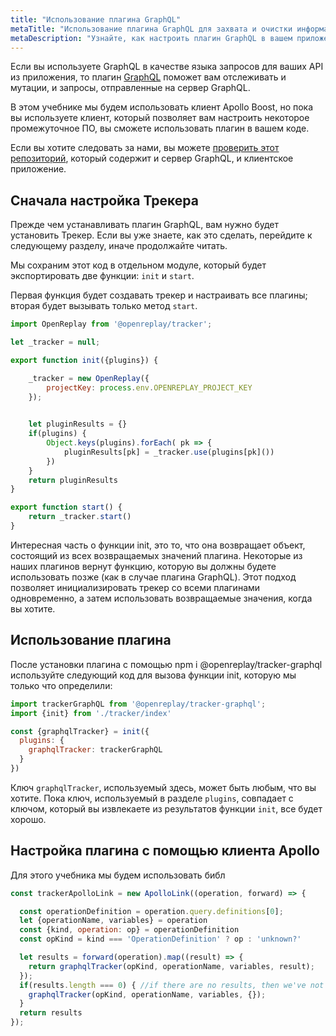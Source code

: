 ```yaml
---
title: "Использование плагина GraphQL"
metaTitle: "Использование плагина GraphQL для захвата и очистки информации о операциях"
metaDescription: "Узнайте, как настроить плагин GraphQL в вашем приложении React"
---
```

Если вы используете GraphQL в качестве языка запросов для ваших API из приложения, то плагин [GraphQL](https://docs.openreplay.com/plugins/graphql) поможет вам отслеживать и мутации, и запросы, отправленные на сервер GraphQL.

В этом учебнике мы будем использовать клиент Apollo Boost, но пока вы используете клиент, который позволяет вам настроить некоторое промежуточное ПО, вы сможете использовать плагин в вашем коде.

Если вы хотите следовать за нами, вы можете [проверить этот репозиторий](https://github.com/deleteman/openreplay-graphql-example), который содержит и сервер GraphQL, и клиентское приложение.

## Сначала настройка Трекера

Прежде чем устанавливать плагин GraphQL, вам нужно будет установить Трекер. Если вы уже знаете, как это сделать, перейдите к следующему разделу, иначе продолжайте читать.

Мы сохраним этот код в отдельном модуле, который будет экспортировать две функции: `init` и `start`.

Первая функция будет создавать трекер и настраивать все плагины; вторая будет вызывать только метод `start`.


```jsx
import OpenReplay from '@openreplay/tracker';

let _tracker = null;

export function init({plugins}) {

    _tracker = new OpenReplay({
        projectKey: process.env.OPENREPLAY_PROJECT_KEY
    });

    
    let pluginResults = {}
    if(plugins) {
        Object.keys(plugins).forEach( pk => {
            pluginResults[pk] = _tracker.use(plugins[pk]())
        })
    }
    return pluginResults
}

export function start() {
    return _tracker.start()
}
```


Интересная часть о функции init, это то, что она возвращает объект, состоящий из всех возвращаемых значений плагина. Некоторые из наших плагинов вернут функцию, которую вы должны будете использовать позже (как в случае плагина GraphQL). Этот подход позволяет инициализировать трекер со всеми плагинами одновременно, а затем использовать возвращаемые значения, когда вы хотите.

## Использование плагина

После установки плагина с помощью npm i @openreplay/tracker-graphql используйте следующий код для вызова функции init, которую мы только что определили:


```jsx
import trackerGraphQL from '@openreplay/tracker-graphql';
import {init} from './tracker/index'

const {graphqlTracker} = init({
  plugins: { 
    graphqlTracker: trackerGraphQL
  }
})
```


Ключ `graphqlTracker`, используемый здесь, может быть любым, что вы хотите. Пока ключ, используемый в разделе `plugins`, совпадает с ключом, который вы извлекаете из результатов функции `init`, все будет хорошо.

## Настройка плагина с помощью клиента Apollo

Для этого учебника мы будем использовать библ
```jsx
const trackerApolloLink = new ApolloLink((operation, forward) => {

  const operationDefinition = operation.query.definitions[0];
  let {operationName, variables} = operation
  const {kind, operation: op} = operationDefinition
  const opKind = kind === 'OperationDefinition' ? op : 'unknown?'

  let results = forward(operation).map((result) => {
    return graphqlTracker(opKind, operationName, variables, result);
  });
  if(results.length === 0) { //if there are no results, then we've not tracked anything so far...
    graphqlTracker(opKind, operationName, variables, {});
  }
  return results
});
```
